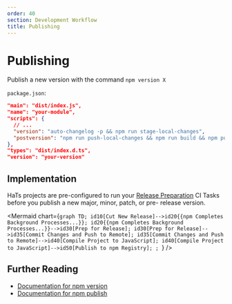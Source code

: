 ```yaml
---
order: 40
section: Development Workflow
title: Publishing
---
```



# Publishing

Publish a new version with the command `npm version X`

`package.json`:

```json
"main": "dist/index.js",
"name": "your-module",
"scripts": {
  // ...
  "version": "auto-changelog -p && npm run stage-local-changes",
  "postversion": "npm run push-local-changes && npm run build && npm publish --access=restricted"
},
"types": "dist/index.d.ts",
"version": "your-version"
```

## Implementation

HaTs projects are pre-configured to run your [Release Preparation](/docs/development-workflow/prepping-releases/) CI Tasks before you publish a new major, minor, patch, or pre- release version.

<Mermaid
	chart={`graph TD;
  id10[Cut New Release]-->id20{{npm Completes Background Processes...}};
  id20{{npm Completes Background Processes...}}-->id30[Prep for Release];
  id30[Prep for Release]-->id35[Commit Changes and Push to Remote];
  id35[Commit Changes and Push to Remote]-->id40[Compile Project to JavaScript];
  id40[Compile Project to JavaScript]-->id50[Publish to npm Registry];
	;
`}
/>

## Further Reading

- <a target="_blank" href="https://docs.npmjs.com/cli/v8/commands/npm-version">
  	Documentation for npm version
  </a>
- <a target="_blank" href="https://docs.npmjs.com/cli/v8/commands/npm-publish">
  	Documentation for npm publish
  </a>
